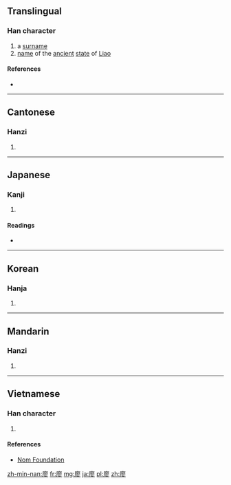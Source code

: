==Translingual==

===Han character===
{{Han char|rn=53|rad=广|as=11|sn=14|four=0022<sub>2</sub>|canj=戈尸一竹 (ISMH)|ids=⿸[[广]][[翏]]}}

# a [[surname]]
# [[name]] of the [[ancient]] [[state]] of [[w:Liao (state)|Liao]]

====References====
* {{Han ref|kx=0350.050|dkj=09464|dj=0661.070|hdz=20900.070|uh=5ED6|ud=24278|bh=B9F9|bd=47609}}

----

==Cantonese==

===Hanzi===
{{yue-hanzi|jyut=[[liu6]]|y=liu6}}

# {{defn|lang=yue|sort=广11}}

----

==Japanese==

===Kanji===
{{ja-kanji|grade=|rs=广11}}

# {{defn|lang=ja|sort=广11}}

====Readings====
* {{ja-readings|on=[[りょう]] (ryō)|kun=[[むなしい]] (munashii)}}

----

==Korean==

===Hanja===
{{ko-hanja|hangeul=료|rv=ryo|mr=ryo|y=lyo}}

# {{defn|lang=ko|sort=广11}}

----

==Mandarin==

===Hanzi===
{{cmn-hanzi|pin=[[liào]] ([[liao4]]), [[wú]] ([[wu2]])|wg=liao<sup>4</sup>, wu<sup>2</sup>}}

# {{defn|lang=cmn|sort=广11}}

----

==Vietnamese==

===Han character===
{{vi-readings|rs=广11| hanviet = liêu}}

# {{defn|lang=vi|sort=广11}}

====References====
*[http://nomfoundation.org/common/nom_details.php?codepoint=5ed6 Nom Foundation]

[[zh-min-nan:廖]]
[[fr:廖]]
[[mg:廖]]
[[ja:廖]]
[[pl:廖]]
[[zh:廖]]